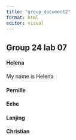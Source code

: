 ```yaml
---
title: "group_document2"
format: html
editor: visual
---
```


## Group 24 lab 07

#### Helena

My name is Helena

#### Pernille

#### Eche

#### Lanjing

#### Christian
